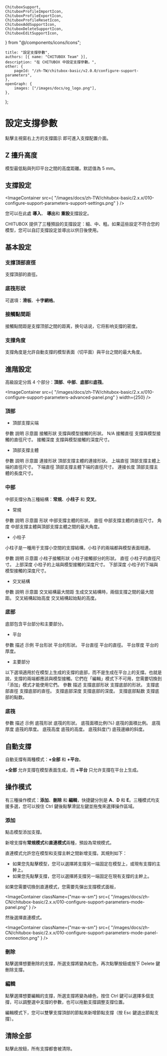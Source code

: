 	ChituboxSupport,
	ChituboxProfileImportIcon,
	ChituboxProfileExportIcon,
	ChituboxProfileResetIcon,
	ChituboxAddSupportIcon,
	ChituboxDeleteSupportIcon,
	ChituboxEditSupportIcon,
} from "@/components/icons/Icons";

	title: "設定支撐參數",
	authors: [{ name: "CHITUBOX Team" }],
	description: "在 CHITUBOX 中設定支撐參數。",
	other: {
		pageId: "/zh-TW/chitubox-basic/v2.0.0/configure-support-parameters",
	},
	openGraph: {
		images: ["/images/docs/og_logo.png"],
	},
};

# 設定支撐參數

點擊主視窗右上方的支撐圖示 <ChituboxSupport /> 即可進入支撐配置介面。

## Z 擡升高度

模型最低點與列印平台之間的高度距離。默認值為 5 mm。

## 支撐設定

<ImageContainer
	src={
		"/images/docs/zh-TW/chitubox-basic/2.x.x/010-configure-support-parameters-support-settings.png"
	}
/>

您可以在此處 <ChituboxProfileImportIcon /> **導入**、<ChituboxProfileExportIcon /> **導出**和 <ChituboxProfileResetIcon /> **重設**支撐設定。

CHITUBOX 提供了三種預設的支撐設定：細、中、粗。如果這些設定不符合您的模型，您可以自訂支撐設定並導出以供日後使用。

## 基本設定

### 支撐頂部直徑

支撐頂部的直徑。

<ImageContainer>
	<ImageComparison
		img1Src={
			"/images/docs/en-US/chitubox-basic/2.x.x/010-configure-support-parameters-tip-upper-diameter-0.3.png"
		}
		text1={"0.3mm"}
		img2Src={
			"/images/docs/en-US/chitubox-basic/2.x.x/010-configure-support-parameters-tip-upper-diameter-0.6.png"
		}
		text2={"0.6mm"}
	/>
</ImageContainer>

### 底筏形狀

可選項：**滑板**、**十字網格**。

<ImageContainer>
	<ImageComparison
		img1Src={
			"/images/docs/en-US/chitubox-basic/2.x.x/010-configure-support-parameters-raft-shape-skate.png"
		}
		text1={"滑板"}
		img2Src={
			"/images/docs/en-US/chitubox-basic/2.x.x/010-configure-support-parameters-raft-shape-cross-grid.png"
		}
		text2={"十字網格"}
	/>
</ImageContainer>

### 接觸點間距

接觸點間距是支撐顶部之間的距离，换句话说，它将影响支撐的密度。

<ImageContainer>
	<ImageComparison
		img1Src={
			"/images/docs/en-US/chitubox-basic/2.x.x/010-configure-support-parameters-touch-tip-distance-4.png"
		}
		text1={"1.0mm"}
		img2Src={
			"/images/docs/en-US/chitubox-basic/2.x.x/010-configure-support-parameters-touch-tip-distance-2.png"
		}
		text2={"0.5mm"}
	/>
</ImageContainer>

### 支撐角度

支撐角度是允許自動支撐的模型表面（切平面）與平台之間的最大角度。

<ImageContainer>
	<ImageComparison
		img1Src={
			"/images/docs/en-US/chitubox-basic/2.x.x/010-configure-support-parameters-support-angle-40.png"
		}
		text1={"30°"}
		img2Src={
			"/images/docs/en-US/chitubox-basic/2.x.x/010-configure-support-parameters-support-angle-60.png"
		}
		text2={"60°"}
	/>
</ImageContainer>

## 進階設定

高級設定分爲 4 个部分：**頂部**、**中部**、**底部**和**底筏**。

<ImageContainer
	src={
		"/images/docs/zh-TW/chitubox-basic/2.x.x/010-configure-support-parameters-advanced-panel.png"
	}
	width={250}
/>

### 頂部

-   頂部支撐尖端

<ResponsiveTable>
	<thead>
		<tr>
			<th>參數</th>
			<th>説明</th>
			<th className="w-[350px]">示意圖</th>
		</tr>
	</thead>
	<tbody>
		<tr>
			<td>接觸形狀</td>
			<td>支撐與模型接觸的形狀。</td>
			<td>N/A</td>
		</tr>
		<tr>
			<td>接觸直徑</td>
			<td>支撐與模型接觸的直徑尺寸。</td>
			<td>
				<ImageContainer
					className={"max-w-sm"}
					src={
						"/images/docs/en-US/chitubox-basic/2.x.x/010-configure-support-parameters-contact-shape-diameter.gif"
					}
				/>
			</td>
		</tr>
		<tr>
			<td>接觸深度</td>
			<td>支撐與模型接觸的深度尺寸。</td>
			<td>
				<ImageContainer
					className={"max-w-sm"}
					src={
						"/images/docs/en-US/chitubox-basic/2.x.x/010-configure-support-parameters-contact-depth.gif"
					}
				/>
			</td>
		</tr>
	</tbody>
</ResponsiveTable>

-   頂部支撐主體

<ResponsiveTable>
	<thead>
		<tr>
			<th>參數</th>
			<th>説明</th>
			<th className="w-[350px]">示意圖</th>
		</tr>
	</thead>
	<tbody>
		<tr>
			<td>連接形狀</td>
			<td>頂部支撐主體的連接形狀。</td>
			<td>
				<ImageContainer
					className={"max-w-sm"}
					src={
						"/images/docs/en-US/chitubox-basic/2.x.x/010-configure-support-parameters-top-connection-shape.gif"
					}
				/>
			</td>
		</tr>
		<tr>
			<td>上端直徑</td>
			<td>頂部支撐主體上端的直徑尺寸。</td>
			<td>
				<ImageContainer
					className={"max-w-sm"}
					src={
						"/images/docs/en-US/chitubox-basic/2.x.x/010-configure-support-parameters-top-upper-diameter.gif"
					}
				/>
			</td>
		</tr>
		<tr>
			<td>下端直徑</td>
			<td>頂部支撐主體下端的直徑尺寸。</td>
			<td>
				<ImageContainer
					className={"max-w-sm"}
					src={
						"/images/docs/en-US/chitubox-basic/2.x.x/010-configure-support-parameters-top-lower-diameter.gif"
					}
				/>
			</td>
		</tr>
		<tr>
			<td>連接长度</td>
			<td>頂部支撐主體的長度尺寸。</td>
			<td>
				<ImageContainer
					className={"max-w-sm"}
					src={
						"/images/docs/en-US/chitubox-basic/2.x.x/010-configure-support-parameters-top-connection-length.gif"
					}
				/>
			</td>
		</tr>
	</tbody>
</ResponsiveTable>

### 中部

中部支撐分為三種結構：**常規**、**小柱子** 和 **交叉**。

-   常規

<ResponsiveTable>
	<thead>
		<tr>
			<th>參數</th>
			<th>説明</th>
			<th className="w-[350px]">示意圖</th>
		</tr>
	</thead>
	<tbody>
		<tr>
			<td>形狀</td>
			<td>中部支撐主體的形狀。</td>
			<td>
				<ImageContainer
					className={"max-w-sm"}
					src={
						"/images/docs/en-US/chitubox-basic/2.x.x/010-configure-support-parameters-mid-shape.gif"
					}
				/>
			</td>
		</tr>
		<tr>
			<td>直徑</td>
			<td>中部支撐主體的直徑尺寸。</td>
			<td>
				<ImageContainer
					className={"max-w-sm"}
					src={
						"/images/docs/en-US/chitubox-basic/2.x.x/010-configure-support-parameters-mid-diameter.gif"
					}
				/>
			</td>
		</tr>
		<tr>
			<td>角度</td>
			<td>中部支撐主體與頂部支撐主體之間的最大角度。</td>
			<td>
				<ImageContainer
					className={"max-w-sm"}
					src={
						"/images/docs/en-US/chitubox-basic/2.x.x/010-configure-support-parameters-mid-angle.gif"
					}
				/>
			</td>
		</tr>
	</tbody>
</ResponsiveTable>

-   小柱子

小柱子是一種用于支撐小空間的支撐結構，小柱子的兩端都與模型表面相連。

<ResponsiveTable>
	<thead>
		<tr>
			<th>參數</th>
			<th>説明</th>
			<th className="w-[350px]">示意圖</th>
		</tr>
	</thead>
	<tbody>
		<tr>
			<td>小柱子接觸形狀</td>
			<td>小柱子接觸部分的形狀。</td>
			<td>
				<ImageContainer
					className={"max-w-sm"}
					src={
						"/images/docs/en-US/chitubox-basic/2.x.x/010-configure-support-parameters-pillar-shape.gif"
					}
				/>
			</td>
		</tr>
		<tr>
			<td>直徑</td>
			<td>小柱子的直徑尺寸。</td>
			<td>
				<ImageContainer
					className={"max-w-sm"}
					src={
						"/images/docs/en-US/chitubox-basic/2.x.x/010-configure-support-parameters-pillar-diameter.gif"
					}
				/>
			</td>
		</tr>
		<tr>
			<td>上部深度</td>
			<td>小柱子的上端與模型接觸的深度尺寸。</td>
			<td>
				<ImageContainer
					className={"max-w-sm"}
					src={
						"/images/docs/en-US/chitubox-basic/2.x.x/010-configure-support-parameters-pillar-upper-depth.gif"
					}
				/>
			</td>
		</tr>
		<tr>
			<td>下部深度</td>
			<td>小柱子的下端與模型接觸的深度尺寸。</td>
			<td>
				<ImageContainer
					className={"max-w-sm"}
					src={
						"/images/docs/en-US/chitubox-basic/2.x.x/010-configure-support-parameters-pillar-lower-depth.gif"
					}
				/>
			</td>
		</tr>
	</tbody>
</ResponsiveTable>

-   交叉結構

<ResponsiveTable>
	<thead>
		<tr>
			<th>參數</th>
			<th>説明</th>
			<th className="w-[350px]">示意圖</th>
		</tr>
	</thead>
	<tbody>
		<tr>
			<td>交叉結構最大間距</td>
			<td>生成交叉結構時，兩個支撐之間的最大間距。</td>
			<td>
				<ImageContainer
					className={"max-w-sm"}
					src={
						"/images/docs/en-US/chitubox-basic/2.x.x/010-configure-support-parameters-cross-max-spacing.gif"
					}
				/>
			</td>
		</tr>
		<tr>
			<td>交叉結構起始高度</td>
			<td>交叉結構起始點的高度。</td>
			<td>
				<ImageContainer
					className={"max-w-sm"}
					src={
						"/images/docs/en-US/chitubox-basic/2.x.x/010-configure-support-parameters-cross-start-height.gif"
					}
				/>
			</td>
		</tr>
	</tbody>
</ResponsiveTable>

### 底部

底部包含平台部分和主要部分。

-   平台

<ResponsiveTable>
	<thead>
		<tr>
			<th>參數</th>
			<th>描述</th>
			<th className="w-[350px]">示例</th>
		</tr>
	</thead>
	<tbody>
		<tr>
			<td>平台形狀</td>
			<td>平台的形狀。</td>
			<td>
				<ImageContainer
					className={"max-w-sm"}
					src={
						"/images/docs/en-US/chitubox-basic/2.x.x/010-configure-support-parameters-platform-shape.gif"
					}
				/>
			</td>
		</tr>
		<tr>
			<td>平台直徑</td>
			<td>平台的直徑。</td>
			<td>
				<ImageContainer
					className={"max-w-sm"}
					src={
						"/images/docs/en-US/chitubox-basic/2.x.x/010-configure-support-parameters-platform-diameter.gif"
					}
				/>
			</td>
		</tr>
		<tr>
			<td>平台厚度</td>
			<td>平台的厚度。</td>
			<td>
				<ImageContainer
					className={"max-w-sm"}
					src={
						"/images/docs/en-US/chitubox-basic/2.x.x/010-configure-support-parameters-platform-thickness.gif"
					}
				/>
			</td>
		</tr>
	</tbody>
</ResponsiveTable>

-   主要部分

<Admonition title="注意">
	以下選項適用於在模型上生成的支撐的底部，而不是生成在平台上的支撐。也就是說，支撐的兩端都應該與模型接觸。它們在「編輯」模式下不可用，您需要切換到「添加」模式才能使用它們。
</Admonition>

<ResponsiveTable>
	<thead>
		<tr>
			<th>參數</th>
			<th>描述</th>
		</tr>
	</thead>
	<tbody>
		<tr>
			<td>支撐底部形狀</td>
			<td>支撐底部的形狀。</td>
		</tr>
		<tr>
			<td>支撐底部直徑</td>
			<td>支撐底部的直徑。</td>
		</tr>
		<tr>
			<td>支撐底部深度</td>
			<td>支撐底部的深度。</td>
		</tr>
		<tr>
			<td>支撐底部點数</td>
			<td>支撐底部的點数。</td>
		</tr>
	</tbody>
</ResponsiveTable>

### 底筏

<ResponsiveTable>
	<thead>
		<tr>
			<th>參數</th>
			<th>描述</th>
			<th className="w-[350px]">示例</th>
		</tr>
	</thead>
	<tbody>
		<tr>
			<td>底筏形狀</td>
			<td>底筏的形狀。</td>
			<td>
				<ImageContainer
					className={"max-w-sm"}
					src={
						"/images/docs/en-US/chitubox-basic/2.x.x/010-configure-support-parameters-raft-shape.gif"
					}
				/>
			</td>
		</tr>
		<tr>
			<td>底筏面積比例(%)</td>
			<td>底筏的面積比例。</td>
			<td>
				<ImageContainer
					className={"max-w-sm"}
					src={
						"/images/docs/en-US/chitubox-basic/2.x.x/010-configure-support-parameters-raft-area-ratio.gif"
					}
				/>
			</td>
		</tr>
		<tr>
			<td>底筏厚度</td>
			<td>底筏的厚度。</td>
			<td>
				<ImageContainer
					className={"max-w-sm"}
					src={
						"/images/docs/en-US/chitubox-basic/2.x.x/010-configure-support-parameters-raft-thickness.gif"
					}
				/>
			</td>
		</tr>
		<tr>
			<td>底筏高度</td>
			<td>底筏的高度。</td>
			<td>
				<ImageContainer
					className={"max-w-sm"}
					src={
						"/images/docs/en-US/chitubox-basic/2.x.x/010-configure-support-parameters-raft-height.gif"
					}
				/>
			</td>
		</tr>
		<tr>
			<td>底筏斜度(°)</td>
			<td>底筏邊緣的斜度。</td>
			<td>
				<ImageContainer
					className={"max-w-sm"}
					src={
						"/images/docs/en-US/chitubox-basic/2.x.x/010-configure-support-parameters-raft-slope.gif"
					}
				/>
			</td>
		</tr>
	</tbody>
</ResponsiveTable>

## 自動支撐

自動支撐有兩種模式：**+全部** 和 **+平台**。

**+全部** 允许支撐在模型表面生成，而 **+平台** 只允许支撐在平台上生成。

## 操作模式

有三種操作模式：**添加**、**刪除** 和 **編輯**，快捷鍵分別是 **A**、**D** 和 **E**。三種模式均支援多選，您可以按住 Ctrl 鍵後點擊滑鼠左鍵並拖曳來選擇操作區域。

### 添加

<ChituboxAddSupportIcon /> 點击模型添加支撐。

新增支撐有**常規模式**和**直連模式**兩種，預設為常規模式。

直連模式允許您在模型和支撐主幹之間新增支撐。其規則如下：

-   如果您先點擊模型，您可以選擇將支撐另一端固定在模型上，或現有支撐的主幹上。
-   如果您先點擊支撐，您可以選擇將支撐另一端固定在現有支撐的主幹上。

如果您需要切換到直連模式，您需要先彈出支撐模式面板，

<ImageContainer
	className={"max-w-sm"}
	src={
		"/images/docs/zh-CN/chitubox-basic/2.x.x/010-configure-support-parameters-mode-panel.png"
	}
/>

然後選擇直連模式。

<ImageContainer
	className={"max-w-sm"}
	src={
		"/images/docs/zh-CN/chitubox-basic/2.x.x/010-configure-support-parameters-mode-panel-connection.png"
	}
/>

### 刪除

<ChituboxDeleteSupportIcon /> 點擊選擇想要刪除的支撐，所選支撐將變為紅色，再次點擊按鈕或按下
Delete 鍵刪除支撐。

### 編輯

<ChituboxEditSupportIcon /> 點擊選擇想要編輯的支撐，所選支撐將變為綠色，按住
Ctrl 鍵可以選擇多個支撐，可以調整選中支撐的參數，也可以拖動支撐調整支撐位置。

編輯模式下，您可以雙擊支撐頂部的節點來新增節點支撐（按 Esc 鍵退出節點支撐）。

## 清除全部

點擊此按鈕，所有支撐都會被清除。
